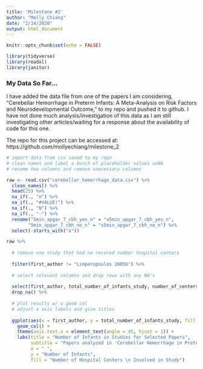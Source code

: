 ```yaml
---
title: 'Milestone #2'
author: "Molly Chiang"
date: "2/14/2020"
output: html_document
---
```


```r
knitr::opts_chunk$set(echo = FALSE)

library(tidyverse)
library(readxl)
library(janitor)

```

### My Data So Far...

I have added the data file from one of the papers I am considering, "Cerebellar Hemorrhage in Preterm Infants: A Meta-Analysis on Risk Factors and Neurodevelopmental Outcome," to my repo and pushed it to github. I have not done much analysis/investigation of this data as I am still investigating other articles/waiting for a response about the availability of code for this one. 

The repo for this project can be accessed at: https://github.com/mollyechiang/milestone_2


```r

# import data from csv saved to my repo
# clean names and label a bunch of placeholder values asNA
# rename two columns and remove unecessary columns

raw <- read.csv("cerebellar_hemorrhage_data.csv") %>%
  clean_names() %>%
  head(25) %>%
  na_if(., "n") %>%
  na_if(., "#VALUE!") %>%
  na_if(., "N") %>%
  na_if(., "-") %>%
  rename("5min_apgar_7_cbh_yes_n" = "x5min_apgar_7_cbh_yes_n", 
        "5min_apgar_7_cbh_no_n" = "x5min_apgar_7_cbh_no_n") %>%
  select(-starts_with("x"))

```

```r

raw %>%
  
  # remove one study that had no recored number hospital centers
  
  filter(first_author != "Limperopoulos 2005b") %>%
  
  # select relevant columns and drop rows with any NA's 
  
  select(first_author, total_number_of_infants_study, number_of_centers) %>%
  drop_na() %>%
  
  # plot results w/ a geom col
  # adjust x axis labels and give titles
  
  ggplot(aes(x = first_author, y = total_number_of_infants_study, fill = number_of_centers)) +
    geom_col() +
    theme(axis.text.x = element_text(angle = 45, hjust = 1)) +
    labs(title = "Number of Infants in Studies for Selected Papers",
         subtitle = "Papers analyzed in 'Cerebellar Hemorrhage in Preterm Infants: A Meta-Analysis \non Risk Factors and Neurodevelopmental Outcome'",
         x = " ",
         y = "Number of Infants",
         fill = "Number of Hospital Centers \n Involved in Study")

```


